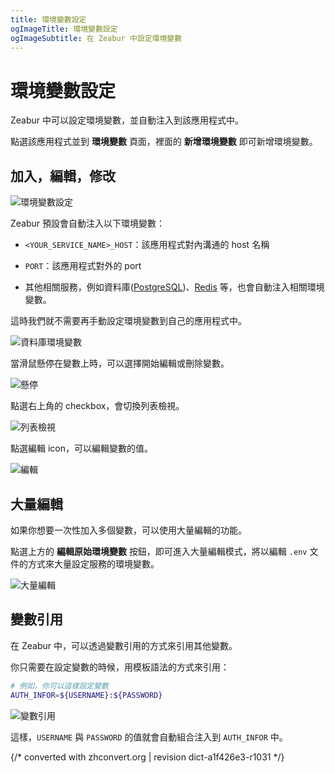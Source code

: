 ```yaml
---
title: 環境變數設定
ogImageTitle: 環境變數設定
ogImageSubtitle: 在 Zeabur 中設定環境變數
---
```


# 環境變數設定

Zeabur 中可以設定環境變數，並自動注入到該應用程式中。

點選該應用程式並到 **環境變數** 頁面，裡面的 **新增環境變數** 即可新增環境變數。

## 加入，編輯，修改

![環境變數設定](/environment/add-variables.zh-TW.png)

Zeabur 預設會自動注入以下環境變數：

- `<YOUR_SERVICE_NAME>_HOST`：該應用程式對內溝通的 host 名稱

- `PORT`：該應用程式對外的 port

- 其他相關服務，例如資料庫([PostgreSQL](/marketplace/postgresql))、[Redis](/marketplace/redis) 等，也會自動注入相關環境變數。

這時我們就不需要再手動設定環境變數到自己的應用程式中。

![資料庫環境變數](/environment/db-env.zh-TW.png)

當滑鼠懸停在變數上時，可以選擇開始編輯或刪除變數。

![懸停](/environment/var-hover.png)

點選右上角的 checkbox，會切換列表檢視。

![列表檢視](/environment/var-list-view.png)

點選編輯 icon，可以編輯變數的值。

![編輯](/environment/var-edit.png)

## 大量編輯

如果你想要一次性加入多個變數，可以使用大量編輯的功能。

點選上方的 **編輯原始環境變數** 按鈕，即可進入大量編輯模式，將以編輯 `.env` 文件的方式來大量設定服務的環境變數。

![大量編輯](/environment/var-raw-edit.png)

## 變數引用

在 Zeabur 中，可以透過變數引用的方式來引用其他變數。

你只需要在設定變數的時候，用模板語法的方式來引用：

```bash
# 例如，你可以這樣設定變數
AUTH_INFOR=${USERNAME}:${PASSWORD}
```

![變數引用](/environment/var-reference.png)

這樣，`USERNAME` 與 `PASSWORD` 的值就會自動組合注入到 `AUTH_INFOR` 中。

{/* converted with zhconvert.org | revision dict-a1f426e3-r1031 */}
